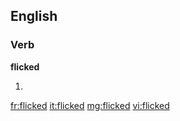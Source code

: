 ==English==

===Verb===
'''flicked'''

# {{past of|flick}}

[[fr:flicked]]
[[it:flicked]]
[[mg:flicked]]
[[vi:flicked]]